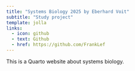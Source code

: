 ```yaml
---
title: "Systems Biology 2025 by Eberhard Voit"
subtitle: "Study project"
template: jolla
links:
  - icon: github
  - text: Github
  - href: https://github.com/FrankLef
---
```


This is a Quarto website about systems biology.
